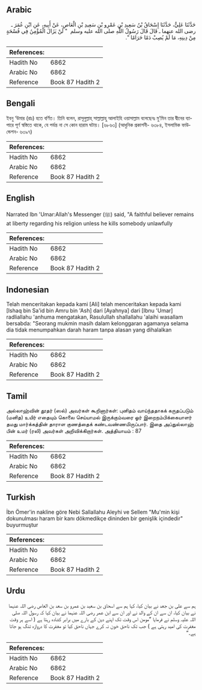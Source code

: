## Arabic


<div dir="rtl" lang="ar" style={{fontSize:'larger',backgroundColor:'#f8f9fa',padding:20}}>
حَدَّثَنَا عَلِيٌّ، حَدَّثَنَا إِسْحَاقُ بْنُ سَعِيدِ بْنِ عَمْرِو بْنِ سَعِيدِ بْنِ الْعَاصِ، عَنْ أَبِيهِ، عَنِ ابْنِ عُمَرَ ـ رضى الله عنهما ـ قَالَ قَالَ رَسُولُ اللَّهِ صلى الله عليه وسلم ‏ "‏ لَنْ يَزَالَ الْمُؤْمِنُ فِي فُسْحَةٍ مِنْ دِينِهِ، مَا لَمْ يُصِبْ دَمًا حَرَامًا ‏"‏‏.‏
</div>
<div style={{backgroundColor:'#f8f9fa',padding:20, marginBottom: 10}}><table> <thead> <tr> <th>References:</th> <th></th> </tr> </thead> <tbody><tr><td>Hadith No</td><td>6862</td></tr><tr><td>Arabic No</td><td>6862</td></tr><tr><td>Reference</td><td>Book 87 Hadith 2</td></tr></tbody></table></div>

## Bengali


<div dir="ltr" lang="bn" style={{fontSize:'larger',backgroundColor:'#f8f9fa',padding:20}}>
ইবনু ‘উমার (রাঃ) হতে বর্ণিত। তিনি বলেন, রাসূলুল্লাহ্ সাল্লাল্লাহু আলাইহি ওয়াসাল্লাম বলেছেনঃ মু’মিন তার দ্বীনের ব্যাপারে পূর্ণ স্বস্তিতে থাকে, যে পর্যন্ত না সে কোন হারাম ঘটায়। [৬৮৬৩] (আধুনিক প্রকাশনী- ৬৩৮৪, ইসলামিক ফাউন্ডেশন- ৬৩৯৭)
</div>
<div style={{backgroundColor:'#f8f9fa',padding:20, marginBottom: 10}}><table> <thead> <tr> <th>References:</th> <th></th> </tr> </thead> <tbody><tr><td>Hadith No</td><td>6862</td></tr><tr><td>Arabic No</td><td>6862</td></tr><tr><td>Reference</td><td>Book 87 Hadith 2</td></tr></tbody></table></div>

## English


<div dir="ltr" lang="en" style={{fontSize:'larger',backgroundColor:'#f8f9fa',padding:20}}>
Narrated Ibn 'Umar:Allah's Messenger (ﷺ) said, "A faithful believer remains at liberty regarding his religion unless he kills somebody unlawfully
</div>
<div style={{backgroundColor:'#f8f9fa',padding:20, marginBottom: 10}}><table> <thead> <tr> <th>References:</th> <th></th> </tr> </thead> <tbody><tr><td>Hadith No</td><td>6862</td></tr><tr><td>Arabic No</td><td>6862</td></tr><tr><td>Reference</td><td>Book 87 Hadith 2</td></tr></tbody></table></div>

## Indonesian


<div dir="ltr" lang="id" style={{fontSize:'larger',backgroundColor:'#f8f9fa',padding:20}}>
Telah menceritakan kepada kami [Ali] telah menceritakan kepada kami [Ishaq bin Sa'id bin Amru bin 'Ash] dari [Ayahnya] dari [Ibnu 'Umar] radliallahu 'anhuma mengatakan, Rasulullah shallallahu 'alaihi wasallam bersabda: "Seorang mukmin masih dalam kelonggaran agamanya selama dia tidak menumpahkan darah haram tanpa alasan yang dihalalkan
</div>
<div style={{backgroundColor:'#f8f9fa',padding:20, marginBottom: 10}}><table> <thead> <tr> <th>References:</th> <th></th> </tr> </thead> <tbody><tr><td>Hadith No</td><td>6862</td></tr><tr><td>Arabic No</td><td>6862</td></tr><tr><td>Reference</td><td>Book 87 Hadith 2</td></tr></tbody></table></div>

## Tamil


<div dir="ltr" lang="ta" style={{fontSize:'larger',backgroundColor:'#f8f9fa',padding:20}}>
அல்லாஹ்வின் தூதர் (ஸல்) அவர்கள் கூறினார்கள்: புனிதம் வாய்ந்ததாகக் கருதப்படும் (மனித) உயிர் எதையும் கொலை செய்யாமல் இருக்கும்வரை ஓர் இறைநம்பிக்கையாளர் தமது மார்க்கத்தின் தாராள குணத்தைக் கண்டவண்ணமிருப்பார். இதை அப்துல்லாஹ் பின் உமர் (ரலி) அவர்கள் அறிவிக்கிறார்கள். அத்தியாயம் : 87
</div>
<div style={{backgroundColor:'#f8f9fa',padding:20, marginBottom: 10}}><table> <thead> <tr> <th>References:</th> <th></th> </tr> </thead> <tbody><tr><td>Hadith No</td><td>6862</td></tr><tr><td>Arabic No</td><td>6862</td></tr><tr><td>Reference</td><td>Book 87 Hadith 2</td></tr></tbody></table></div>

## Turkish


<div dir="ltr" lang="tr" style={{fontSize:'larger',backgroundColor:'#f8f9fa',padding:20}}>
İbn Ömer'in nakline göre Nebi Sallallahu Aleyhi ve Sellem "Mu'min kişi dokunulması haram bir kanı dökmedikçe dininden bir genişlik içindedir" buyurmuştur
</div>
<div style={{backgroundColor:'#f8f9fa',padding:20, marginBottom: 10}}><table> <thead> <tr> <th>References:</th> <th></th> </tr> </thead> <tbody><tr><td>Hadith No</td><td>6862</td></tr><tr><td>Arabic No</td><td>6862</td></tr><tr><td>Reference</td><td>Book 87 Hadith 2</td></tr></tbody></table></div>

## Urdu


<div dir="rtl" lang="ur" style={{fontSize:'larger',backgroundColor:'#f8f9fa',padding:20}}>
ہم سے علی بن جعد نے بیان کیا، کہا ہم سے اسحاق بن سعید بن عمرو بن سعد بن العاص رضی اللہ عنہما نے بیان کیا، ان سے ان کے والد نے اور ان سے ابن عمر رضی اللہ عنہما نے بیان کیا کہ رسول اللہ صلی اللہ علیہ وسلم نے فرمایا ”مومن اس وقت تک اپنے دین کے بارے میں برابر کشادہ رہتا ہے ( اسے ہر وقت مغفرت کی امید رہتی ہے ) جب تک ناحق خون نہ کرے جہاں ناحق کیا تو مغفرت کا دروازہ تنگ ہو جاتا ہے۔“
</div>
<div style={{backgroundColor:'#f8f9fa',padding:20, marginBottom: 10}}><table> <thead> <tr> <th>References:</th> <th></th> </tr> </thead> <tbody><tr><td>Hadith No</td><td>6862</td></tr><tr><td>Arabic No</td><td>6862</td></tr><tr><td>Reference</td><td>Book 87 Hadith 2</td></tr></tbody></table></div>